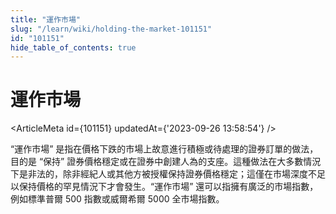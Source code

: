 ```yaml
---
title: "運作市場"
slug: "/learn/wiki/holding-the-market-101151"
id: "101151"
hide_table_of_contents: true
---
```



# 運作市場

<ArticleMeta id={101151} updatedAt={'2023-09-26 13:58:54'} />
<div className='border-solid border-b border-t-0 my-4 border-[var(--ifm-color-gray-300)]' />

“運作市場” 是指在價格下跌的市場上故意進行積極或待處理的證券訂單的做法，目的是 “保持” 證券價格穩定或在證券中創建人為的支座。這種做法在大多數情況下是非法的，除非經紀人或其他方被授權保持證券價格穩定；這僅在市場深度不足以保持價格的罕見情況下才會發生。“運作市場” 還可以指擁有廣泛的市場指數，例如標準普爾 500 指數或威爾希爾 5000 全市場指數。
